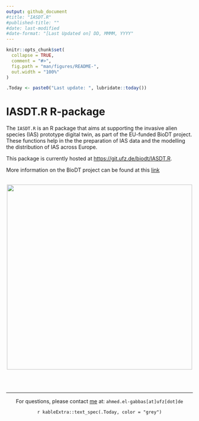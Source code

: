 ```yaml
---
output: github_document
#title: "IASDT.R"
#published-title: ""
#date: last-modified
#date-format: "[Last Updated on] DD, MMMM, YYYY"
---
```



```r
knitr::opts_chunk$set(
  collapse = TRUE,
  comment = "#>",
  fig.path = "man/figures/README-",
  out.width = "100%"
)

.Today <- paste0("Last update: ", lubridate::today())
```

# IASDT.R R-package

The `IASDT.R` is an R package that aims at supporting the invasive alien species (IAS) prototype digital twin, as part of the EU-funded BioDT project. These functions help in the the preparation of IAS data and the modelling the distribution of IAS across Europe.

This package is currently hosted at [https://git.ufz.de/biodt/IASDT.R](https://git.ufz.de/biodt/IASDT.R).

More information on the BioDT project can be found at this [link](https://biodt.eu/)
<br/><br/>

<center>![](https://git.ufz.de/uploads/-/system/group/avatar/4444/biodt.png){width=500}</center>

<br/><br/>

<hr>

<center>For questions, please contact [me](https://elgabbas.netlify.app/) at: `ahmed.el-gabbas[at]ufz[dot]de` 

`r kableExtra::text_spec(.Today, color = "grey")`</center>
